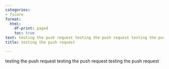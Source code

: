 ```yaml
---
categories:
- fscore
format:
  html:
    df-print: paged
    toc: true
text: testing the push request testing the push request testing the push request
title: testing the push request

---
```

testing the push request testing the push request testing the push request
